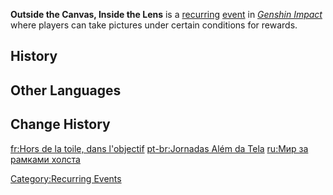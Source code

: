 '''Outside the Canvas, Inside the Lens''' is a [[:Category:Recurring Events|recurring]] [[event]] in ''[[Genshin Impact]]'' where players can take pictures under certain conditions for rewards.

==History==
{{Event History Table}}

==Other Languages==
{{Other Languages
|en      = Outside the Canvas, Inside the Lens
|zhs     = 画外旅照
|zhs_rm  = Huàwài Lǚzhào
|zht     = 畫外旅照
|zht_rm  = Huàwài Lǚzhào
|zh_tl   = Travel Photos Outside the Drawing
|ja      = 旅の写真に閃きを
|ja_rm   = Tabi no Shashin ni Hirameki wo
|ja_tl   = Sparkling Travel Photos
|ko      = 그림 너머의 {{tt|여행|旅行}} {{tt|사진|寫眞}}
|ko_rm   = Geurim Neomeo-ui Yeohaeng Sajin
|ko_tl   = Travel Photos Beyond the Drawing
|es      = Retratos del mundo
|es_tl   = Portraits of the World
|fr      = Hors de la toile, dans l'objectif
|fr_tl   = Outside the Canvas, Inside the Lens
|ru      = Мир за рамками холста
|ru_tl   = World Outside the Canvas
|th      = รูปถ่ายราวภาพวาด
|th_rm   = Rup Thai Rao Phap Wat
|th_tl   = Photo-Like Painting
|vi      = Chụp Hình Ngoại Cảnh
|vi_tl   = 
|de      = Reise in Schnappschüssen
|de_tl   = Travel in Snapshots
|id      = Foto Bagai Lukisan
|id_tl   = Photo-Like Painting
|pt      = Jornadas além da Tela
|pt_tl   = Journey Beyond the Canvas
|tr      = Tuvalin Dışında, Lensin İçinde
|tr_tl   = 
|it      = Il mondo sotto un'altra lente
|it_tl   = 
}}

==Change History==
{{Change History|2.6}}

[[Category:Recurring Events]]
[[Category:Outside the Canvas, Inside the Lens| ]]

[[fr:Hors de la toile, dans l'objectif]]
[[pt-br:Jornadas Além da Tela]]
[[ru:Мир за рамками холста]]